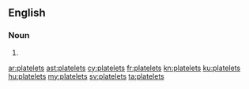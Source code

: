 ==English==

===Noun===
{{head|en|noun plural form}}

# {{plural of|platelet|lang=en}}

[[ar:platelets]]
[[ast:platelets]]
[[cy:platelets]]
[[fr:platelets]]
[[kn:platelets]]
[[ku:platelets]]
[[hu:platelets]]
[[my:platelets]]
[[sv:platelets]]
[[ta:platelets]]